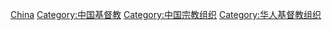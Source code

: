 [[Category:各国基督教组织|China]]
[[Category:中国基督教|Category:中国基督教]]
[[Category:中国宗教组织|Category:中国宗教组织]]
[[Category:华人基督教组织|Category:华人基督教组织]]